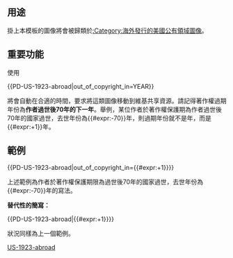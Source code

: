 {{Documentation subpage}}
<!-- PLEASE ADD CATEGORIES AND INTERWIKIS AT THE BOTTOM OF THIS PAGE -->

==用途==

掛上本模板的圖像將會被歸類於[[:Category:海外發行的美國公有領域圖像]]。

==重要功能==

使用 

<nowiki>{{PD-US-1923-abroad|out_of_copyright_in=YEAR}}</nowiki>

將會自動在合適的時間，要求將這類圖像移動到維基共享資源。請記得著作權過期年份為'''作者過世後70年的下一年'''。舉例，某位作者於著作權保護期為作者過世後70年的國家過世，去世年份為{{#expr:{{CURRENTYEAR}}-70}}年，則過期年份就不是{{CURRENTYEAR}}年，而是{{#expr:{{CURRENTYEAR}}+1}}年。

==範例==
<nowiki>{{PD-US-1923-abroad|out_of_copyright_in=</nowiki>{{#expr:{{CURRENTYEAR}}+1}}<nowiki>}}</nowiki>

上述範例為作者於著作權保護期限為過世後70年的國家過世，去世年份為{{#expr:{{CURRENTYEAR}}-70}}年的寫法。

'''替代性的簡寫：'''

<nowiki>{{PD-US-1923-abroad|</nowiki>{{#expr:{{CURRENTYEAR}}+1}}<nowiki>}}</nowiki>

狀況同樣為上一個範例。

<includeonly>
<!-- CATEGORIES AND INTERWIKIS HERE, THANKS -->
[[Category:各國公有領域版權模板|US-1923-abroad]]
</includeonly>